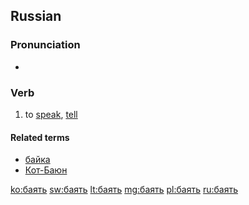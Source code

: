 ==Russian==
===Pronunciation===
* {{IPA|/ˈba(j)ɪtʲ/|lang=ru}}

===Verb===
{{ru-verb|head=ба́ять|tr=bájat’}}

#{{context|obsolete|lang=ru}} to [[speak]], [[tell]]

====Related terms====
* [[байка]]
* [[Кот-Баюн]]

{{attention|ru|couldn't find conjugation pattern}}


[[ko:баять]]
[[sw:баять]]
[[lt:баять]]
[[mg:баять]]
[[pl:баять]]
[[ru:баять]]